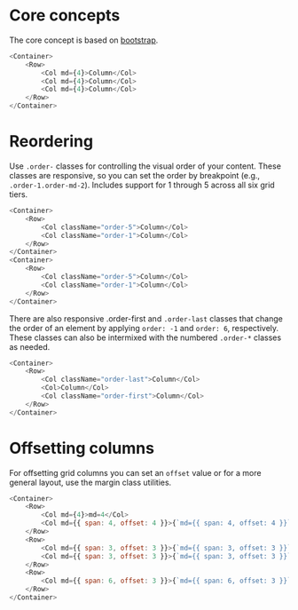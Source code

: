 
<Meta title="Layout/Col" />

<style>{`
`}</style>

# Core concepts

The core concept is based on [bootstrap](https://getbootstrap.com/docs/5.1/layout/columns/).

```javascript
<Container>
    <Row>
        <Col md={4}>Column</Col>
        <Col md={4}>Column</Col>
        <Col md={4}>Column</Col>
    </Row>
</Container>
```

# Reordering

Use `.order-` classes for controlling the visual order of your content. These classes are responsive, so you can set the order by breakpoint (e.g., `.order-1.order-md-2`). Includes support for 1 through 5 across all six grid tiers.

```javascript
<Container>
    <Row>
        <Col className="order-5">Column</Col>
        <Col className="order-1">Column</Col>
    </Row>
</Container>
<Container>
    <Row>
        <Col className="order-5">Column</Col>
        <Col className="order-1">Column</Col>
    </Row>
</Container>
```

There are also responsive .order-first and `.order-last` classes that change the order of an element by applying `order: -1` and `order: 6`, respectively. These classes can also be intermixed with the numbered `.order-*` classes as needed.

```javascript
<Container>
    <Row>
        <Col className="order-last">Column</Col>
        <Col>Column</Col>
        <Col className="order-first">Column</Col>
    </Row>
</Container>
```

# Offsetting columns

For offsetting grid columns you can set an `offset` value or for a more general layout, use the margin class utilities.

```javascript
<Container>
    <Row>
        <Col md={4}>md=4</Col>
        <Col md={{ span: 4, offset: 4 }}>{`md={{ span: 4, offset: 4 }}`}</Col>
    </Row>
    <Row>
        <Col md={{ span: 3, offset: 3 }}>{`md={{ span: 3, offset: 3 }}`}</Col>
        <Col md={{ span: 3, offset: 3 }}>{`md={{ span: 3, offset: 3 }}`}</Col>
    </Row>
    <Row>
        <Col md={{ span: 6, offset: 3 }}>{`md={{ span: 6, offset: 3 }}`}</Col>
    </Row>
</Container>
```
